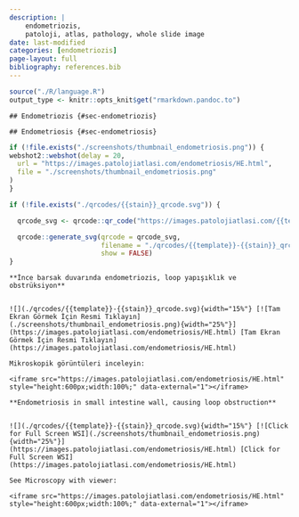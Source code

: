 ```yaml
---
description: |
    endometriozis, 
    patoloji, atlas, pathology, whole slide image
date: last-modified
categories: [endometriozis]
page-layout: full
bibliography: references.bib
---
```


```r

source("./R/language.R")
output_type <- knitr::opts_knit$get("rmarkdown.pandoc.to")

```

```asis

## Endometriozis {#sec-endometriozis}

```

```asis

## Endometriosis {#sec-endometriosis}

```

```r
if (!file.exists("./screenshots/thumbnail_endometriosis.png")) {
webshot2::webshot(delay = 20,
  url = "https://images.patolojiatlasi.com/endometriosis/HE.html",
  file = "./screenshots/thumbnail_endometriosis.png"
)
}
```

```r
if (!file.exists("./qrcodes/{{stain}}_qrcode.svg")) {

  qrcode_svg <- qrcode::qr_code("https://images.patolojiatlasi.com/{{template}}/{{stain}}.html")

  qrcode::generate_svg(qrcode = qrcode_svg,
                       filename = "./qrcodes/{{template}}-{{stain}}_qrcode.svg",
                       show = FALSE)
}
```


```asis

**İnce barsak duvarında endometriozis, loop yapışıklık ve obstrüksiyon**


![](./qrcodes/{{template}}-{{stain}}_qrcode.svg){width="15%"} [![Tam Ekran Görmek İçin Resmi Tıklayın](./screenshots/thumbnail_endometriosis.png){width="25%"}](https://images.patolojiatlasi.com/endometriosis/HE.html) [Tam Ekran Görmek İçin Resmi Tıklayın](https://images.patolojiatlasi.com/endometriosis/HE.html)

```


```asis

Mikroskopik görüntüleri inceleyin:

<iframe src="https://images.patolojiatlasi.com/endometriosis/HE.html" style="height:600px;width:100%;" data-external="1"></iframe>

```

```asis

**Endometriosis in small intestine wall, causing loop obstruction**


![](./qrcodes/{{template}}-{{stain}}_qrcode.svg){width="15%"} [![Click for Full Screen WSI](./screenshots/thumbnail_endometriosis.png){width="25%"}](https://images.patolojiatlasi.com/endometriosis/HE.html) [Click for Full Screen WSI](https://images.patolojiatlasi.com/endometriosis/HE.html)

```

```asis

See Microscopy with viewer: 

<iframe src="https://images.patolojiatlasi.com/endometriosis/HE.html" style="height:600px;width:100%;" data-external="1"></iframe>

```
